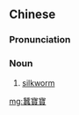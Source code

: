 {{also|蚕宝宝}}
==Chinese==
{{zh-forms|s=蚕宝宝|type=12}}

===Pronunciation===
{{zh-pron
|m=cánbǎobao
|w=3zoe pau pau
|cat=n
}}

===Noun===
{{zh-noun}}

# {{lb|zh|colloquial|affectionate}} [[silkworm]]

[[mg:蠶寶寶]]